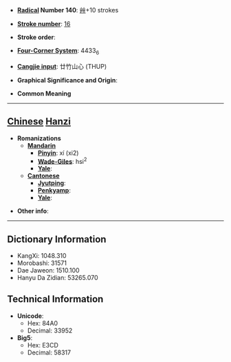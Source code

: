 * '''[[Wiktionary:Chinese radical index| Radical]] Number 140''': [[Wiktionary:Chinese radical index 艸|艸]]+10 strokes

* '''[[Wiktionary:Chinese total strokes index|Stroke number]]''': [[Wiktionary:Chinese total strokes index 16|16]]

* '''Stroke order''': 

* '''[[Wiktionary:Chinese four corner index|Four-Corner System]]''': 4433<sub>6</sub>

* '''[[Wiktionary:Chinese Cangjie index|Cangjie input]]''': 廿竹山心 (THUP)

* '''Graphical Significance and Origin''': 

* '''Common Meaning'''

----

== [[Chinese]] [[Hanzi]] ==

* '''Romanizations'''
** '''[[Mandarin]]'''
*** '''[[Pinyin]]''': xí (xi2)
*** '''[[Wade-Giles]]''': hsi<sup>2</sup>
*** '''[[Yale]]''': 
** '''[[Cantonese]]'''
*** '''[[Jyutping]]''':
*** '''[[Penkyamp]]''': 
*** '''[[Yale]]''': 

* '''Other info''': 

----

== Dictionary Information ==

* KangXi: 1048.310
* Morobashi: 31571
* Dae Jaweon: 1510.100
* Hanyu Da Zidian: 53265.070

== Technical Information ==

* '''Unicode''':
** Hex: 84A0
** Decimal: 33952
* '''Big5''':
** Hex: E3CD
** Decimal: 58317